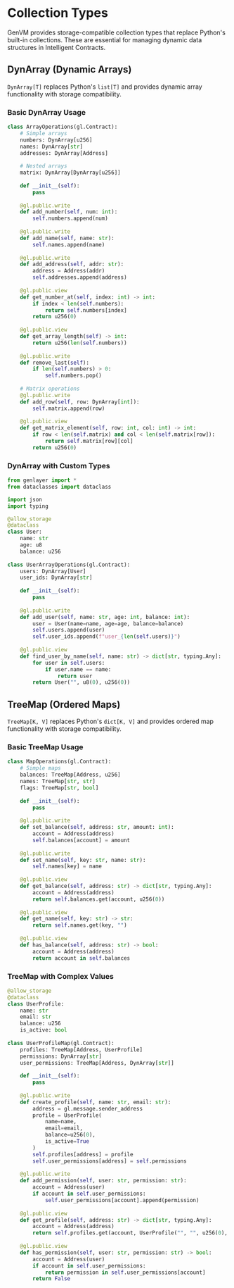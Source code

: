 # Collection Types

GenVM provides storage-compatible collection types that replace Python's built-in collections. These are essential for managing dynamic data structures in Intelligent Contracts.

## DynArray (Dynamic Arrays)

`DynArray[T]` replaces Python's `list[T]` and provides dynamic array functionality with storage compatibility.

### Basic DynArray Usage

```python
class ArrayOperations(gl.Contract):
    # Simple arrays
    numbers: DynArray[u256]
    names: DynArray[str]
    addresses: DynArray[Address]
    
    # Nested arrays
    matrix: DynArray[DynArray[u256]]
    
    def __init__(self):
        pass
    
    @gl.public.write
    def add_number(self, num: int):
        self.numbers.append(num)
    
    @gl.public.write
    def add_name(self, name: str):
        self.names.append(name)
    
    @gl.public.write
    def add_address(self, addr: str):
        address = Address(addr)
        self.addresses.append(address)
    
    @gl.public.view
    def get_number_at(self, index: int) -> int:
        if index < len(self.numbers):
            return self.numbers[index]
        return u256(0)
    
    @gl.public.view
    def get_array_length(self) -> int:
        return u256(len(self.numbers))
    
    @gl.public.write
    def remove_last(self):
        if len(self.numbers) > 0:
            self.numbers.pop()
    
    # Matrix operations
    @gl.public.write
    def add_row(self, row: DynArray[int]):
        self.matrix.append(row)
    
    @gl.public.view
    def get_matrix_element(self, row: int, col: int) -> int:
        if row < len(self.matrix) and col < len(self.matrix[row]):
            return self.matrix[row][col]
        return u256(0)
```

### DynArray with Custom Types

```python
from genlayer import *
from dataclasses import dataclass

import json
import typing

@allow_storage
@dataclass
class User:
    name: str
    age: u8
    balance: u256
 
class UserArrayOperations(gl.Contract):
    users: DynArray[User]
    user_ids: DynArray[str]
    
    def __init__(self):
        pass
    
    @gl.public.write
    def add_user(self, name: str, age: int, balance: int):
        user = User(name=name, age=age, balance=balance)
        self.users.append(user)
        self.user_ids.append(f"user_{len(self.users)}")
    
    @gl.public.view
    def find_user_by_name(self, name: str) -> dict[str, typing.Any]:
        for user in self.users:
            if user.name == name:
                return user
        return User("", u8(0), u256(0))
```

## TreeMap (Ordered Maps)

`TreeMap[K, V]` replaces Python's `dict[K, V]` and provides ordered map functionality with storage compatibility.

### Basic TreeMap Usage

```python
class MapOperations(gl.Contract):
    # Simple maps
    balances: TreeMap[Address, u256]
    names: TreeMap[str, str]
    flags: TreeMap[str, bool]
    
    def __init__(self):
        pass
    
    @gl.public.write
    def set_balance(self, address: str, amount: int):
        account = Address(address)
        self.balances[account] = amount
    
    @gl.public.write
    def set_name(self, key: str, name: str):
        self.names[key] = name
    
    @gl.public.view
    def get_balance(self, address: str) -> dict[str, typing.Any]:
        account = Address(address)
        return self.balances.get(account, u256(0))
    
    @gl.public.view
    def get_name(self, key: str) -> str:
        return self.names.get(key, "")
    
    @gl.public.view
    def has_balance(self, address: str) -> bool:
        account = Address(address)
        return account in self.balances
```

### TreeMap with Complex Values

```python
@allow_storage
@dataclass
class UserProfile:
    name: str
    email: str
    balance: u256
    is_active: bool
 
class UserProfileMap(gl.Contract):
    profiles: TreeMap[Address, UserProfile]
    permissions: DynArray[str]
    user_permissions: TreeMap[Address, DynArray[str]]
    
    def __init__(self):
        pass
    
    @gl.public.write
    def create_profile(self, name: str, email: str):
        address = gl.message.sender_address
        profile = UserProfile(
            name=name,
            email=email,
            balance=u256(0),
            is_active=True
        )
        self.profiles[address] = profile
        self.user_permissions[address] = self.permissions
    
    @gl.public.write
    def add_permission(self, user: str, permission: str):
        account = Address(user)
        if account in self.user_permissions:
            self.user_permissions[account].append(permission)
    
    @gl.public.view
    def get_profile(self, address: str) -> dict[str, typing.Any]:
        account = Address(address)
        return self.profiles.get(account, UserProfile("", "", u256(0), False))
    
    @gl.public.view
    def has_permission(self, user: str, permission: str) -> bool:
        account = Address(user)
        if account in self.user_permissions:
            return permission in self.user_permissions[account]
        return False
```